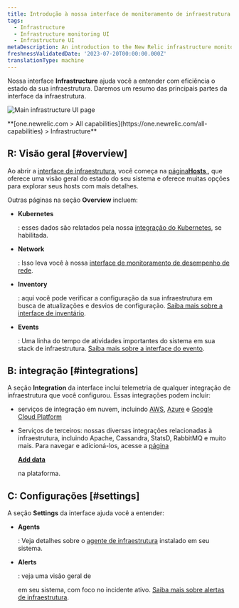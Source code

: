 ```yaml
---
title: Introdução à nossa interface de monitoramento de infraestrutura
tags:
  - Infrastructure
  - Infrastructure monitoring UI
  - Infrastructure UI
metaDescription: An introduction to the New Relic infrastructure monitoring UI pages.
freshnessValidatedDate: '2023-07-20T00:00:00.000Z'
translationType: machine
---
```



Nossa interface <DoNotTranslate>**Infrastructure**</DoNotTranslate> ajuda você a entender com eficiência o estado da sua infraestrutura. Daremos um resumo das principais partes da interface da infraestrutura.

<img
  title="Main infrastructure UI page"
  alt="Main infrastructure UI page"
  src={infrastructureMainUi}
/>

<figcaption>
  <DoNotTranslate>
    **[one.newrelic.com > All capabilities](https://one.newrelic.com/all-capabilities) > Infrastructure**
  </DoNotTranslate>
</figcaption>

## R: Visão geral [#overview]

Ao abrir a [interface de infraestrutura](https://one.newrelic.com/infra/infrastructure/hosts), você começa na [página<DoNotTranslate>**Hosts**</DoNotTranslate> ](/docs/infrastructure/infrastructure-ui-pages/infra-hosts-ui-page), que oferece uma visão geral do estado do seu sistema e oferece muitas opções para explorar seus hosts com mais detalhes.

Outras páginas na seção <DoNotTranslate>**Overview**</DoNotTranslate> incluem:

* <DoNotTranslate>**Kubernetes**</DoNotTranslate>

  : esses dados são relatados pela nossa [integração do Kubernetes](/docs/kubernetes-pixie/kubernetes-integration/get-started/introduction-kubernetes-integration), se habilitada.

* <DoNotTranslate>**Network**</DoNotTranslate>

  : Isso leva você à nossa [interface de monitoramento de desempenho de rede](/docs/network-performance-monitoring/get-started/npm-introduction).

* <DoNotTranslate>**Inventory**</DoNotTranslate>

  : aqui você pode verificar a configuração da sua infraestrutura em busca de atualizações e desvios de configuração. [Saiba mais sobre a interface de inventário](/docs/infrastructure/infrastructure-ui-pages/infrastructure-inventory-page-search-your-entire-infrastructure).

* <DoNotTranslate>**Events**</DoNotTranslate>

  : Uma linha do tempo de atividades importantes do sistema em sua stack de infraestrutura. [Saiba mais sobre a interface do evento](/docs/infrastructure/infrastructure-ui-pages/infrastructure-events-page-live-feed-every-config-change).

## B: integração [#integrations]

A seção <DoNotTranslate>**Integration**</DoNotTranslate> da interface inclui telemetria de qualquer integração de infraestrutura que você configurou. Essas integrações podem incluir:

* serviços de integração em nuvem, incluindo [AWS](/docs/infrastructure/amazon-integrations/get-started/introduction-aws-integrations), [Azure](/docs/infrastructure/microsoft-azure-integrations/get-started/introduction-azure-monitoring-integrations) e [Google Cloud Platform](/docs/infrastructure/google-cloud-platform-integrations/get-started/introduction-google-cloud-platform-integrations)

* Serviços de terceiros: nossas diversas integrações relacionadas à infraestrutura, incluindo Apache, Cassandra, StatsD, RabbitMQ e muito mais. Para navegar e adicioná-los, acesse a [página](https://newrelic.com/instant-observability?category=infrastructure-and-os)

  <DoNotTranslate>[**Add data**](https://newrelic.com/instant-observability?category=infrastructure-and-os)</DoNotTranslate>

  [ ](https://newrelic.com/instant-observability?category=infrastructure-and-os)na plataforma.

## C: Configurações [#settings]

A seção <DoNotTranslate>**Settings**</DoNotTranslate> da interface ajuda você a entender:

* <DoNotTranslate>**Agents**</DoNotTranslate>

  : Veja detalhes sobre o [agente de infraestrutura](/docs/infrastructure/install-infrastructure-agent/get-started/install-infrastructure-agent) instalado em seu sistema.

* <DoNotTranslate>**Alerts**</DoNotTranslate>

  : veja uma visão geral de

  <InlinePopover type="alerts"/>

  em seu sistema, com foco no incidente ativo. [Saiba mais sobre alertas de infraestrutura](/docs/infrastructure/new-relic-infrastructure/infrastructure-alert-conditions/infrastructure-alerts-add-edit-or-view-host-alert-information).
